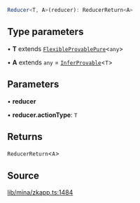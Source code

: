```ts
Reducer<T, A>(reducer): ReducerReturn<A>
```

## Type parameters

• **T** extends [`FlexibleProvablePure`](../type-aliases/FlexibleProvablePure.mdx)\<`any`\>

• **A** extends `any` = [`InferProvable`](../type-aliases/InferProvable.mdx)\<`T`\>

## Parameters

• **reducer**

• **reducer\.actionType**: `T`

## Returns

`ReducerReturn`\<`A`\>

## Source

[lib/mina/zkapp.ts:1484](https://github.com/o1-labs/o1js/blob/000b9835d52eede806be269b958c57000ff32f72/src/lib/mina/zkapp.ts#L1484)
